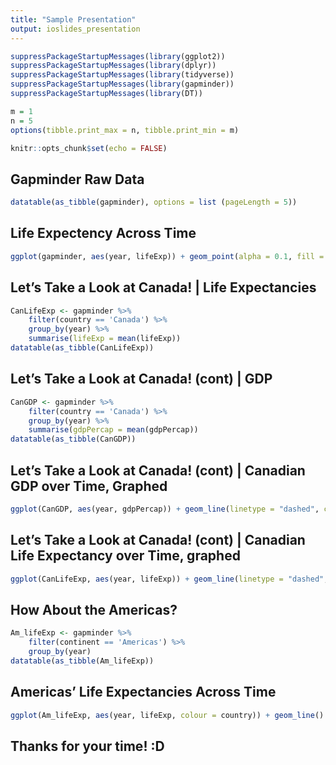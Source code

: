 ```yaml
---
title: "Sample Presentation"
output: ioslides_presentation
--- 
```


```r

suppressPackageStartupMessages(library(ggplot2))
suppressPackageStartupMessages(library(dplyr))
suppressPackageStartupMessages(library(tidyverse))
suppressPackageStartupMessages(library(gapminder))
suppressPackageStartupMessages(library(DT))

m = 1
n = 5
options(tibble.print_max = n, tibble.print_min = m)

```

```r
knitr::opts_chunk$set(echo = FALSE)
```

## Gapminder Raw Data

```r
datatable(as_tibble(gapminder), options = list (pageLength = 5))
```

## Life Expectency Across Time 

```r
ggplot(gapminder, aes(year, lifeExp)) + geom_point(alpha = 0.1, fill = "dark blue", colour = "dark blue") + theme_bw() + ylab("Life Expectancy")
```

## Let's Take a Look at Canada! | Life Expectancies {.build}

```r
CanLifeExp <- gapminder %>%
    filter(country == 'Canada') %>%
    group_by(year) %>%
    summarise(lifeExp = mean(lifeExp))
datatable(as_tibble(CanLifeExp))
```

## Let's Take a Look at Canada! (cont) | GDP {.build}

```r
CanGDP <- gapminder %>%
    filter(country == 'Canada') %>%
    group_by(year) %>%
    summarise(gdpPercap = mean(gdpPercap))
datatable(as_tibble(CanGDP))
```

## Let's Take a Look at Canada! (cont) | Canadian GDP over Time, Graphed {.build}


```r
ggplot(CanGDP, aes(year, gdpPercap)) + geom_line(linetype = "dashed", colour = "dark grey") + ylab("GDP Per Capita") + theme_minimal() + geom_point(colour = "red")
```

## Let's Take a Look at Canada! (cont) | Canadian Life Expectancy over Time, graphed {.build}


```r
ggplot(CanLifeExp, aes(year, lifeExp)) + geom_line(linetype = "dashed", colour = "dark grey") + ylab("Life Expectancy") + theme_minimal() + geom_point(colour = "red")
```

## How About the Americas? {.build}

```r
Am_lifeExp <- gapminder %>%
    filter(continent == 'Americas') %>%
    group_by(year)
datatable(as_tibble(Am_lifeExp))
```

## Americas' Life Expectancies Across Time {.build}

```r
ggplot(Am_lifeExp, aes(year, lifeExp, colour = country)) + geom_line() + ylab("Life Expectancy") + theme_minimal()
```


## Thanks for your time! :D
 
